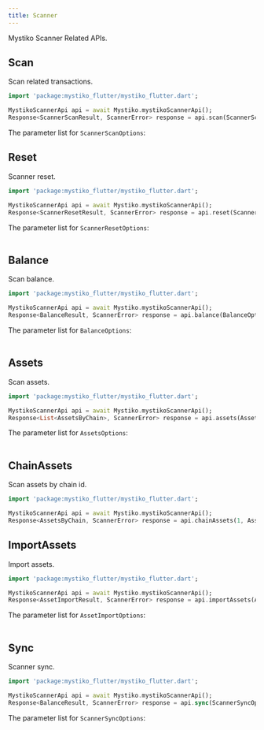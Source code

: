 ```yaml
---
title: Scanner
---
```


Mystiko Scanner Related APIs.

## Scan

Scan related transactions.

```dart
import 'package:mystiko_flutter/mystiko_flutter.dart';

MystikoScannerApi api = await Mystiko.mystikoScannerApi();
Response<ScannerScanResult, ScannerError> response = api.scan(ScannerScanOptions());
```

The parameter list for `ScannerScanOptions`:
<Table
    headers={["Parameter", "Required", "Description"]}
    data={[
        {
            'Parameter': { code: 'walletPassword' },
            'Required': 'true',
            'Description': 'The password of the wallet.'
        },
        {
            'Parameter': { code: 'batchSize' },
            'Required': 'false',
            'Description': 'The number of transactions to scan in each batch.'
        },
        {
            'Parameter': { code: 'concurrency' },
            'Required': 'false',
            'Description': 'The number of concurrent requests.'
        },
        {
            'Parameter': { code: 'shieldedAddresses' },
            'Required': 'false',
            'Description': 'The list of shielded addresses to scan.'
        }
    ]}
/>

## Reset

Scanner reset.

```dart
import 'package:mystiko_flutter/mystiko_flutter.dart';

MystikoScannerApi api = await Mystiko.mystikoScannerApi();
Response<ScannerResetResult, ScannerError> response = api.reset(ScannerResetOptions());
```

The parameter list for `ScannerResetOptions`:
<Table
    headers={["Parameter", "Required", "Description"]}
    data={[
        {
            'Parameter': { code: 'resetToId' },
            'Required': 'false',
            'Description': 'The transaction ID to reset to.'
        },
        {
            'Parameter': { code: 'shieldedAddresses' },
            'Required': 'false',
            'Description': 'The list of shielded addresses to reset.'
        }
    ]}
/>

## Balance

Scan balance.

```dart
import 'package:mystiko_flutter/mystiko_flutter.dart';

MystikoScannerApi api = await Mystiko.mystikoScannerApi();
Response<BalanceResult, ScannerError> response = api.balance(BalanceOptions());
```

The parameter list for `BalanceOptions`:
<Table
    headers={["Parameter", "Required", "Description"]}
    data={[
        {
            'Parameter': { code: 'withSpent' },
            'Required': 'false',
            'Description': 'Whether to include spent transactions.'
        },
        {
            'Parameter': { code: 'shieldedAddresses' },
            'Required': 'false',
            'Description': 'The list of shielded addresses to scan.'
        },
        {
            'Parameter': { code: 'chainIds' },
            'Required': 'false',
            'Description': 'The list of chain IDs to scan.'
        },
        {
            'Parameter': { code: 'assetSymbols' },
            'Required': 'false',
            'Description': 'The list of asset symbols to scan.'
        },
        {
            'Parameter': { code: 'contractAddresses' },
            'Required': 'false',
            'Description': 'The list of contract addresses to scan.'
        },
        {
            'Parameter': { code: 'bridgeTypes' },
            'Required': 'false',
            'Description': 'The list of bridge types to scan.'
        }
    ]}
/>

## Assets

Scan assets.

```dart
import 'package:mystiko_flutter/mystiko_flutter.dart';

MystikoScannerApi api = await Mystiko.mystikoScannerApi();
Response<List<AssetsByChain>, ScannerError> response = api.assets(AssetsOptions());
```

The parameter list for `AssetsOptions`:
<Table
    headers={["Parameter", "Required", "Description"]}
    data={[
        {
            'Parameter': { code: 'shieldedAddresses' },
            'Required': 'false',
            'Description': 'The list of shielded addresses to scan.'
        }
    ]}
/>

## ChainAssets

Scan assets by chain id.

```dart
import 'package:mystiko_flutter/mystiko_flutter.dart';

MystikoScannerApi api = await Mystiko.mystikoScannerApi();
Response<AssetsByChain, ScannerError> response = api.chainAssets(1, AssetsOptions());
```

## ImportAssets

Import assets.

```dart
import 'package:mystiko_flutter/mystiko_flutter.dart';

MystikoScannerApi api = await Mystiko.mystikoScannerApi();
Response<AssetImportResult, ScannerError> response = api.importAssets(AssetImportOptions());
```

The parameter list for `AssetImportOptions`:
<Table
    headers={["Parameter", "Required", "Description"]}
    data={[
        {
            'Parameter': { code: 'walletPassword' },
            'Required': 'true',
            'Description': 'The password of the wallet.'
        },
        {
            'Parameter': { code: 'chains' },
            'Required': 'true',
            'Description': 'The list of chain import options.'
        },
        {
            'Parameter': { code: 'queryTimeoutMs' },
            'Required': 'false',
            'Description': 'The query timeout in milliseconds.'
        }
    ]}
/>

## Sync

Scanner sync.

```dart
import 'package:mystiko_flutter/mystiko_flutter.dart';

MystikoScannerApi api = await Mystiko.mystikoScannerApi();
Response<BalanceResult, ScannerError> response = api.sync(ScannerSyncOptions());
```

The parameter list for `ScannerSyncOptions`:
<Table
    headers={["Parameter", "Required", "Description"]}
    data={[
        {
            'Parameter': { code: 'walletPassword' },
            'Required': 'true',
            'Description': 'The password of the wallet.'
        },
        {
            'Parameter': { code: 'concurrency' },
            'Required': 'false',
            'Description': 'The number of concurrent requests.'
        }
    ]}
/>
